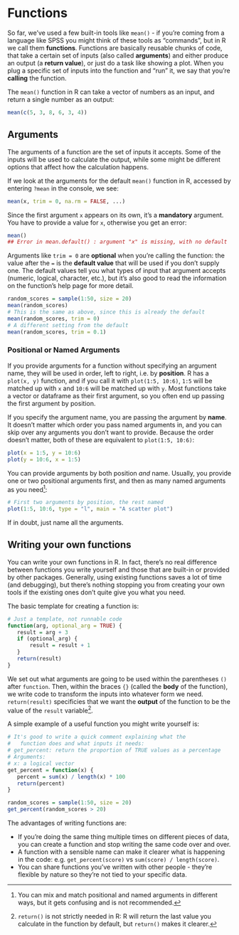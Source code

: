 # Functions

So far, we've used a few built-in tools like `mean()` - if you're
coming from a language like SPSS you might think of these tools as "commands",
but in R we call them **functions**. Functions are basically reusable chunks of
code, that take a certain set of inputs (also called **arguments**) and either
produce an output (a **return value**), or just do a task like showing a plot. 
When you plug a specific set of inputs into the function and "run" it, we say 
that you're  **calling** the function.

The `mean()` function in R can take a vector of numbers as an input,
and return a single number as an output:

```r
mean(c(5, 3, 8, 6, 3, 4))
```

## Arguments

The arguments of a function are the set of inputs it accepts. Some
of the inputs will be used to calculate the output, while some
might be different options that affect how the calculation happens.

If we look at the arguments for the default `mean()` function in R,
accessed by entering `?mean` in the console, we see:

```r
mean(x, trim = 0, na.rm = FALSE, ...)
```

Since the first argument `x` appears on its own, it's a **mandatory** argument.
You have to provide a value for `x`, otherwise you get an error:

```r
mean()
## Error in mean.default() : argument "x" is missing, with no default
```

Arguments like `trim = 0` are **optional** when you're calling the function:
the value after the `=` is the **default value** that will be used if you don't
supply one. The default values tell you what types of input
that argument accepts (numeric, logical, character, etc.), but it's also good
to read the information on the function's help page for more detail.

```r
random_scores = sample(1:50, size = 20)
mean(random_scores)
# This is the same as above, since this is already the default
mean(random_scores, trim = 0)
# A different setting from the default
mean(random_scores, trim = 0.1)
```

### Positional or Named Arguments

If you provide arguments for a function without specifying an argument name,
they will be used in order, left to right, i.e. by **position**. R has a 
`plot(x, y)` function, and if you call it with `plot(1:5, 10:6)`, `1:5`
will be matched up with `x` and `10:6` will be matched up with `y`. Most
functions take a vector or dataframe as their first argument, so you often
end up passing the first argument by position.

If you specify the argument name, you are passing the argument by **name**.
It doesn't matter which order you pass named arguments in, and you can
skip over any arguments you don't want to provide. Because the order doesn't
matter, both of these are equivalent to `plot(1:5, 10:6)`:

```r
plot(x = 1:5, y = 10:6)
plot(y = 10:6, x = 1:5)
```

You can provide arguments by both position *and* name. Usually, you
provide one or two positional arguments first, and then as many named
arguments as you need[^arg-mixing]:

```r
# First two arguments by position, the rest named
plot(1:5, 10:6, type = "l", main = "A scatter plot")
```

If in doubt, just name all the arguments.

[^arg-mixing]: You can mix and match positional and named arguments in 
different ways, but it gets confusing and is not recommended.

## Writing your own functions

You can write your own functions in R. In fact, there's no real difference
between functions you write yourself and those that are built-in or provided
by other packages. Generally, using existing functions saves a lot of time
(and debugging), but there's nothing stopping you from creating your
own tools if the existing ones don't quite give you what you need.

The basic template for creating a function is:

```r
# Just a template, not runnable code
function(arg, optional_arg = TRUE) {
   result = arg + 3 
   if (optional_arg) {
       result = result + 1
   }
   return(result)
}
```

We set out what arguments are going to be used within the parentheses `()` after
`function`. Then, within the braces `{}` (called the **body** of the function),
we write code to transform the inputs into whatever form we need.
 `return(result)` specificies that we want the **output** of the function to
be the value of the `result` variable[^explicit-return].

[^explicit-return]: `return()` is not strictly needed in R: R will return
the last value you calculate in the function by default, but `return()`
makes it clearer.

A simple example of a useful function you might write yourself is:

```r
# It's good to write a quick comment explaining what the
#   function does and what inputs it needs:
# get_percent: return the proportion of TRUE values as a percentage
# Arguments:
# x: a logical vector
get_percent = function(x) {
   percent = sum(x) / length(x) * 100 
   return(percent)
}

random_scores = sample(1:50, size = 20)
get_percent(random_scores > 20)
```

The advantages of writing functions are:

* If you're doing the same thing multiple times on different pieces of data, 
  you can create a function and stop writing the same code over and over.
* A function with a sensible name can make it clearer what is happening
  in the code: e.g. `get_percent(score)` vs `sum(score) / length(score)`.
* You can share functions you've written with other people - they're
  flexible by nature so they're not tied to your specific data. 